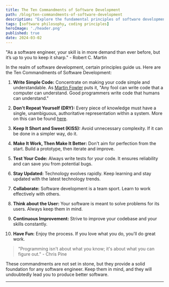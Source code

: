 ```yaml
---
title: The Ten Commandments of Software Development
path: /blog/ten-commandments-of-software-development
description: "Explore the fundamental principles of software development philosophy with 'The Ten Commandments of Software Development'. Discover the guiding principles shaping the work of world-class software engineers. Dive deep into the essence of coding principles and software philosophy. #softwaredevelopment #codingprinciples"
tags: [software philosophy, coding principles]
heroImage: './header.png'
published: true
date: 2024-03-02
---
```


"As a software engineer, your skill is in more demand than ever before, but it’s up to you to keep it sharp." - Robert C. Martin

In the realm of software development, certain principles guide us. Here are the Ten Commandments of Software Development:

1. **Write Simple Code:** Concentrate on making your code simple and understandable. As [Martin Fowler](https://refactoring.com/) puts it, "Any fool can write code that a computer can understand. Good programmers write code that humans can understand."

2. **Don't Repeat Yourself (DRY):** Every piece of knowledge must have a single, unambiguous, authoritative representation within a system. More on this can be found [here](https://en.wikipedia.org/wiki/Don%27t_repeat_yourself).

3. **Keep It Short and Sweet (KISS):** Avoid unnecessary complexity. If it can be done in a simpler way, do it.

4. **Make It Work, Then Make It Better:** Don't aim for perfection from the start. Build a prototype, then iterate and improve.

5. **Test Your Code:** Always write tests for your code. It ensures reliability and can save you from potential bugs.

6. **Stay Updated:** Technology evolves rapidly. Keep learning and stay updated with the latest technology trends.

7. **Collaborate:** Software development is a team sport. Learn to work effectively with others.

8. **Think about the User:** Your software is meant to solve problems for its users. Always keep them in mind.

9. **Continuous Improvement:** Strive to improve your codebase and your skills constantly.

10. **Have Fun:** Enjoy the process. If you love what you do, you'll do great work.

> "Programming isn't about what you know; it's about what you can figure out." - Chris Pine

These commandments are not set in stone, but they provide a solid foundation for any software engineer. Keep them in mind, and they will undoubtedly lead you to produce better software.

---
